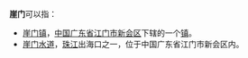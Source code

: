 '''崖门'''可以指：
*[[崖门镇|崖门镇]]，[[中华人民共和国|中国]][[广东省|广东省]][[江门市|江门市]][[新会区|新会区]]下辖的一个[[镇|镇]]。
*[[崖门水道|崖门水道]]，[[珠江|珠江]]出海口之一，位于中国广东省江门市新会区内。

{{disambig|cat=二字地名消歧義}}